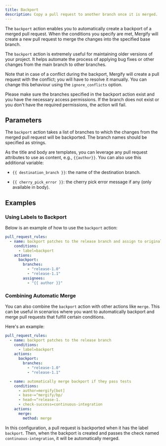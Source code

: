 ```yaml
---
title: Backport
description: Copy a pull request to another branch once it is merged.
---
```



The `backport` action enables you to automatically create a backport of a
merged pull request. When the conditions you specify are met, Mergify will
create a new pull request to merge the changes into the specified base branch.

The `backport` action is extremely useful for maintaining older versions of 
your project. It helps automate the process of applying bug fixes or other 
changes from the main branch to other branches.

Note that in case of a conflict during the backport, Mergify will create a pull
request with the conflict; you will have to resolve it manually. You can change
this behaviour using the `ignore_conflicts` option.

<Warning>
  Please make sure the branches specified in the backport action exist and
  you have the necessary access permissions. If the branch does not exist or
  you don't have the required permissions, the action will fail.
</Warning>

## Parameters

The `backport` action takes a list of branches to which the changes from the
merged pull request will be backported. The branch names should be specified as
strings.

<ActionOptionsTable action='backport'/>

As the title and body are templates, you can leverage any pull request
attributes to use as content, e.g., `{{author}}`. You can also use this
additional variable:

- `{{ destination_branch }}`: the name of the destination branch.

- `{{ cherry_pick_error }}`: the cherry pick error message if any (only available in body).


## Examples

### Using Labels to Backport

Below is an example of how to use the `backport` action:

```yaml
pull_request_rules:
  - name: backport patches to the release branch and assign to original author
    conditions:
      - label=backport
    actions:
      backport:
        branches:
          - "release-1.0"
          - "release-1.1"
        assignees:
          - "{{ author }}"
```


### Combining Automatic Merge

You can also combine the `backport` action with other actions like `merge`.
This can be useful in scenarios where you want to automatically backport and
merge pull requests that fulfill certain conditions.

Here's an example:

```yaml
pull_request_rules:
  - name: backport patches to the release branch
    conditions:
      - label=backport
    actions:
      backport:
        branches:
          - "release-1.0"
          - "release-1.1"

  - name: automatically merge backport if they pass tests
    conditions:
      - author=mergify[bot]
      - base~=^mergify/bp/
      - head~=^release-1.
      - check-success=continuous-integration
    actions:
      merge:
        method: merge
```

In this configuration, a pull request is backported when it has the label `backport`. Then, when the backport is created and passes the check named
`continuous-integration`, it will be automatically merged.